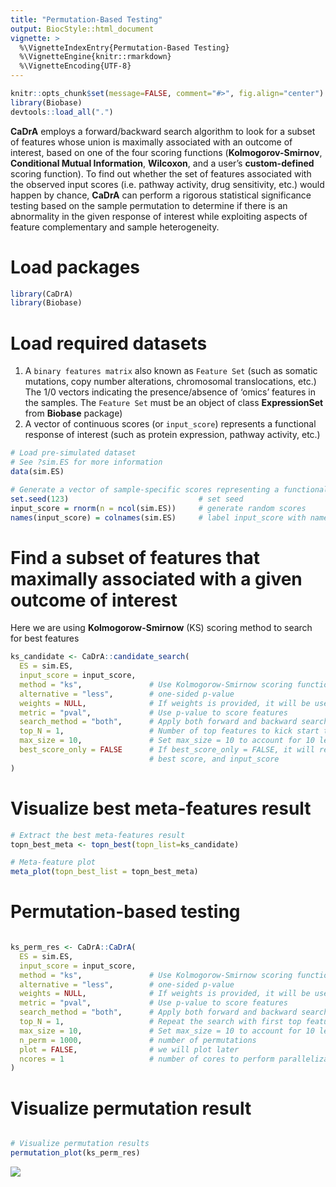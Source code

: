 ```yaml
---
title: "Permutation-Based Testing"
output: BiocStyle::html_document
vignette: >
  %\VignetteIndexEntry{Permutation-Based Testing}
  %\VignetteEngine{knitr::rmarkdown}
  %\VignetteEncoding{UTF-8}
---
```


```r
knitr::opts_chunk$set(message=FALSE, comment="#>", fig.align="center")
library(Biobase)
devtools::load_all(".")
```

**CaDrA** employs a forward/backward search algorithm to look for a subset of features whose union is maximally associated with an outcome of interest, based on one of the four scoring functions (**Kolmogorov-Smirnov**, **Conditional Mutual Information**, **Wilcoxon**, and a user's **custom-defined** scoring function). To find out whether the set of features associated with the observed input scores (i.e. pathway activity, drug sensitivity, etc.) would happen by chance, **CaDrA** can perform a rigorous statistical significance testing based on the sample permutation to determine if there is an abnormality in the given response of interest while exploiting aspects of feature complementary and sample heterogeneity.

# Load packages

```r
library(CaDrA)
library(Biobase)
```

# Load required datasets

1. A `binary features matrix` also known as `Feature Set` (such as somatic mutations, copy number alterations, chromosomal translocations, etc.) The 1/0 vectors indicating the presence/absence of ‘omics’ features in the samples. The `Feature Set` must be an object of class **ExpressionSet** from **Biobase** package) 
2. A vector of continuous scores (or `input_score`) represents a functional response of interest (such as protein expression, pathway activity, etc.)

```r

# Load pre-simulated dataset 
# See ?sim.ES for more information
data(sim.ES)

# Generate a vector of sample-specific scores representing a functional response of interest
set.seed(123)                             # set seed
input_score = rnorm(n = ncol(sim.ES))     # generate random scores
names(input_score) = colnames(sim.ES)     # label input_score with names similar to colnames of sim.ES

```

# Find a subset of features that maximally associated with a given outcome of interest

Here we are using **Kolmogorow-Smirnow** (KS) scoring method to search for best features

```r

ks_candidate <- CaDrA::candidate_search(
  ES = sim.ES,
  input_score = input_score,
  method = "ks",               # Use Kolmogorow-Smirnow scoring function 
  alternative = "less",        # one-sided p-value
  weights = NULL,              # If weights is provided, it will be used to perform a weighted-KS test
  metric = "pval",             # Use p-value to score features
  search_method = "both",      # Apply both forward and backward search
  top_N = 1,                   # Number of top features to kick start the search
  max_size = 10,               # Set max_size = 10 to account for 10 left-skewed features in sim.ES
  best_score_only = FALSE      # If best_score_only = FALSE, it will return ESet, its corresponding
                               # best score, and input_score
)

```

# Visualize best meta-features result

```r

# Extract the best meta-features result
topn_best_meta <- topn_best(topn_list=ks_candidate)

# Meta-feature plot
meta_plot(topn_best_list = topn_best_meta)

```

# Permutation-based testing

```r

ks_perm_res <- CaDrA::CaDrA(
  ES = sim.ES, 
  input_score = input_score, 
  method = "ks",               # Use Kolmogorow-Smirnow scoring function 
  alternative = "less",        # one-sided p-value
  weights = NULL,              # If weights is provided, it will be used to perform a weighted-KS test
  metric = "pval",             # Use p-value to score features
  search_method = "both",      # Apply both forward and backward search
  top_N = 1,                   # Repeat the search with first top feature
  max_size = 10,               # Set max_size = 10 to account for 10 left-skewed features in sim.ES
  n_perm = 1000,               # number of permutations
  plot = FALSE,                # we will plot later
  ncores = 1                   # number of cores to perform parallelization for permutation testing
)

```

# Visualize permutation result

```r

# Visualize permutation results
permutation_plot(ks_perm_res)

```

![](ks.permutation.plot.png)

